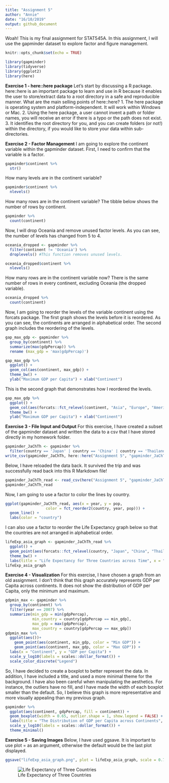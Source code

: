 ```yaml
---
title: "Assignment 5"
author: "Annie"
date: "16/10/2019"
output: github_document
---
```

Woah! This is my final assignment for STAT545A. In this assignment, I will use the gapminder dataset to explore factor and figure management. 
```r
knitr::opts_chunk$set(echo = TRUE)

library(gapminder)
library(tidyverse)
library(ggplot2)
library(here)
```

**Exercise 1 - here::here package**
Let's start by discussing a R package. here::here is an important package to learn and use in R because it enables the user to store/extract data to a root directory in a safe and reproducible manner. What are the main selling points of here::here?
1. The here package is operating system and platform-independent. It will work within Windows or Mac. 
2. Using the here package, a user cannot invent a path or folder names, you will receive an error if there is a typo or the path does not exist.
3. It identifies the root directory for you, and you can create folders (or not!) within the directory, if you would like to store your data within sub-directories. 

**Exercise 2 - Factor Management**
I am going to explore the continent variable within the gapminder dataset. First, I need to confirm that the variable is a factor. 
```r
gapminder$continent %>%
  str()
```

How many levels are in the continent variable?
```r
gapminder$continent %>%
  nlevels()
```

How many rows are in the continent variable? The tibble below shows the number of rows by continent. 
```r
gapminder %>%
  count(continent)
```

Now, I will drop Oceania and remove unused factor levels. As you can see, the number of levels has changed from 5 to 4. 
```r
oceania_dropped <- gapminder %>% 
  filter(continent != 'Oceania') %>%
  droplevels() #This function removes unused levels. 

oceania_dropped$continent %>%
  nlevels()
```

How many rows are in the continent variable now? There is the same number of rows in every continent, excluding Oceania (the dropped variable).
```r
oceania_dropped %>%
  count(continent)
```

Now, I am going to reorder the levels of the variable continent using the forcats package. The first graph shows the levels before it is reordered. As you can see, the continents are arranged in alphabetical order. The second graph includes the reordering of the levels. 
```r
gap_max_gdp <- gapminder %>%
  group_by(continent) %>%
  summarize(max(gdpPercap)) %>%
  rename (max_gdp = 'max(gdpPercap)')

gap_max_gdp %>%
  ggplot() +
  geom_col(aes(continent, max_gdp)) +
  theme_bw() +
  ylab("Maximum GDP per Capita") + xlab("Continent")
```

This is the second graph that demonstrates how I reordered the levels. 
```r
gap_max_gdp %>%
  ggplot() +
  geom_col(aes(forcats::fct_relevel(continent, "Asia", "Europe", "Americas", "Oceania"), max_gdp)) +
  theme_bw() +
  ylab("Maximum GDP per Capita") + xlab("Continent")
```

**Exercise 3 - File Input and Output** For this exercise, I have created a subset of the gapminder dataset and written the data to a csv that I have stored directly in my homework folder.
```r
gapminder_JaChTh <- gapminder %>%
  filter(country == 'Japan' | country == 'China' | country == 'Thailand')
write_csv(gapminder_JaChTh, here::here("Assignment 5", "gapminder_JaChTh.csv"))
```

Below, I have reloaded the data back. It survived the trip and was successfully read back into this R Markdown file!
```r
gapminder_JaChTh_read <- read_csv(here("Assignment 5", "gapminder_JaChTh.csv"))
gapminder_JaChTh_read 
```

Now, I am going to use a factor to color the lines by country. 
```r
ggplot(gapminder_JaChTh_read, aes(x = year, y = pop,
                  color = fct_reorder2(country, year, pop))) +
  geom_line() +
  labs(color = "country")

```

I can also use a factor to reorder the Life Expectancy graph below so that the countries are not arranged in alphabetical order. 

```r
lifeExp_asia_graph <- gapminder_JaChTh_read %>%
  ggplot() +
  geom_point(aes(forcats::fct_relevel(country, "Japan", "China", "Thailand"), lifeExp, color = year)) +
  theme_bw() +
  labs(title = "Life Expectancy for Three Countries across Time", x = "Country", y = "Life Expectancy")
lifeExp_asia_graph
```


**Exercise 4 - Visualization** For this exercise, I have chosen a graph from an old assignment. I don't think that this graph accurately represents GDP per Capita across continents. It does not show the distribution of GDP per Capita, only the minimum and maximum.
```r
gdpmin_max <- gapminder %>%
  group_by(continent) %>%
  filter(year == 2007) %>%
  summarize(min_gdp = min(gdpPercap), 
            min_country = country[gdpPercap == min_gdp],
            max_gdp = max(gdpPercap), 
            max_country = country[gdpPercap == max_gdp])
gdpmin_max %>% 
  ggplot(aes())+
    geom_point(aes(continent, min_gdp, color = "Min GDP")) +
    geom_point(aes(continent, max_gdp, color = "Max GDP")) +
  labs(x = "Continent", y = "GDP per Capita") +
  scale_y_log10(labels = scales::dollar_format()) +
  scale_color_discrete("Legend")
```

So, I have decided to create a boxplot to better represent the data. In addition, I have included a title, and used a more minimal theme for the background. I have also been careful when manipulating the aesthetics. For instance, the outliers have no fill, and I have made the width of each boxplot smaller than the default. So, I believe this graph is more representative and more visually appealing than my previous graph.
```r
gapminder %>%
  ggplot(aes(continent, gdpPercap, fill = continent)) +
  geom_boxplot(width = 0.65, outlier.shape = 1, show.legend = FALSE) + 
  labs(title = "The Distribution of GDP per Capita across Continents", x = "Continent", y = "GDP per Capita") +
  scale_y_log10(labels = scales::dollar_format()) +
  theme_minimal()
```

**Exercise 5 - Saving Images** Below, I have used ggsave. It is important to use plot = as an argument, otherwise the default would be the last plot displayed. 
```r
ggsave("lifeExp_asia_graph.png", plot = lifeExp_asia_graph, scale = 0.75, dpi = 300, limitsize = TRUE)
```

![Life Expectancy of Three Countries](lifeExp_asia_graph.png)
